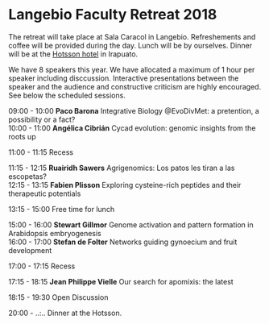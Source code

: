 <!-- break -->
<br>
<br>
<br>
<!-- break -->

# Langebio Faculty Retreat 2018 

The retreat will take place at Sala Caracol in Langebio. Refreshements and coffee will be provided during the day. Lunch will be by ourselves. Dinner will be at the [Hotsson hotel](https://www.google.com.mx/maps/place/Hotel+Hotsson+Irapuato/@20.7153206,-101.3500749,15z/data=!4m7!3m6!1s0x0:0x22904b2d4884cc61!5m1!1s2018-05-26!8m2!3d20.7153206!4d-101.3500749) in Irapuato. 

We have 8 speakers this year. We have allocated a maximum of 1 hour per speaker including disccussion. Interactive presentations between the speaker and the audience and constructive criticism are highly encouraged. See below the scheduled sessions. 

09:00 - 10:00 **Paco Barona** Integrative Biology @EvoDivMet: a pretention, a possibility or a fact?  
10:00 - 11:00 **Angélica Cibrián** Cycad evolution: genomic insights from the roots up  

11:00 - 11:15 Recess  

11:15 - 12:15 **Ruairidh Sawers** Agrigenomics: Los patos les tiran a las escopetas?  
12:15 - 13:15 **Fabien Plisson** Exploring cysteine-rich peptides and their therapeutic potentials  

13:15 - 15:00 Free time for lunch  

15:00 - 16:00 **Stewart Gillmor** Genome activation and pattern formation in Arabidopsis embryogenesis  
16:00 - 17:00 **Stefan de Folter** Networks guiding gynoecium and fruit development

17:00 - 17:15 Recess  

17:15 - 18:15 **Jean Philippe Vielle** Our search for apomixis: the latest  

18:15 - 19:30 Open Discussion  

20:00 - ..:.. Dinner at the Hotsson. 
